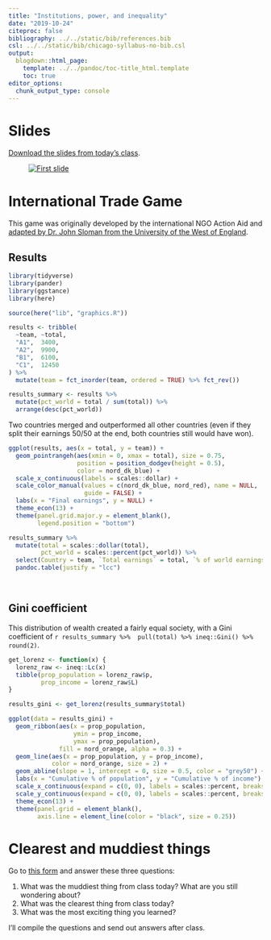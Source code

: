 ```yaml
---
title: "Institutions, power, and inequality"
date: "2019-10-24"
citeproc: false
bibliography: ../../static/bib/references.bib
csl: ../../static/bib/chicago-syllabus-no-bib.csl
output:
  blogdown::html_page:
    template: ../../pandoc/toc-title_html.template
    toc: true
editor_options: 
  chunk_output_type: console
---
```


# Slides

[Download the slides from today's class](/slides/PMAP-8141_2019-10-24.pdf).

<figure>
[![First slide](/images/slides/slides_2019-10-24.png)](/slides/PMAP-8141_2019-10-24.pdf)
</figure>



# International Trade Game

This game was originally developed by the international NGO Action Aid and [adapted by Dr. John Sloman from the University of the West of England](https://www.economicsnetwork.ac.uk/showcase/sloman_game).

## Results

```r
library(tidyverse)
library(pander)
library(ggstance)
library(here)

source(here("lib", "graphics.R"))

results <- tribble(
  ~team, ~total,
  "A1",  3400,
  "A2",  9900,
  "B1",  6100,
  "C1",  12450
) %>%
  mutate(team = fct_inorder(team, ordered = TRUE) %>% fct_rev())

results_summary <- results %>%
  mutate(pct_world = total / sum(total)) %>%
  arrange(desc(pct_world))
```

Two countries merged and outperformed all other countries (even if they split their earnings 50/50 at the end, both countries still would have won).

```r
ggplot(results, aes(x = total, y = team)) +
  geom_pointrangeh(aes(xmin = 0, xmax = total), size = 0.75,
                   position = position_dodgev(height = 0.5),
                   color = nord_dk_blue) +
  scale_x_continuous(labels = scales::dollar) +
  scale_color_manual(values = c(nord_dk_blue, nord_red), name = NULL,
                     guide = FALSE) +
  labs(x = "Final earnings", y = NULL) +
  theme_econ(13) +
  theme(panel.grid.major.y = element_blank(),
        legend.position = "bottom")
```

```r
results_summary %>%
  mutate(total = scales::dollar(total),
         pct_world = scales::percent(pct_world)) %>% 
  select(Country = team, `Total earnings` = total, `% of world earnings` = pct_world) %>% 
  pandoc.table(justify = "lcc")
```

\

## Gini coefficient

This distribution of wealth created a fairly equal society, with a Gini coefficient of `r results_summary %>%  pull(total) %>% ineq::Gini() %>% round(2)`.

```r
get_lorenz <- function(x) {
  lorenz_raw <- ineq::Lc(x)
  tibble(prop_population = lorenz_raw$p,
         prop_income = lorenz_raw$L)
}

results_gini <- get_lorenz(results_summary$total)

ggplot(data = results_gini) +
  geom_ribbon(aes(x = prop_population,
                  ymin = prop_income,
                  ymax = prop_population), 
              fill = nord_orange, alpha = 0.3) +
  geom_line(aes(x = prop_population, y = prop_income), 
            color = nord_orange, size = 2) +
  geom_abline(slope = 1, intercept = 0, size = 0.5, color = "grey50") +
  labs(x = "Cumulative % of population", y = "Cumulative % of income") +
  scale_x_continuous(expand = c(0, 0), labels = scales::percent, breaks = seq(0, 1, 0.2)) +
  scale_y_continuous(expand = c(0, 0), labels = scales::percent, breaks = seq(0, 1, 0.2)) +
  theme_econ(13) +
  theme(panel.grid = element_blank(),
        axis.line = element_line(color = "black", size = 0.25))
```


# Clearest and muddiest things

Go to [this form](https://forms.gle/rwiMXtySjxgnqRDD9) and answer these three questions:

1. What was the muddiest thing from class today? What are you still wondering about?
2. What was the clearest thing from class today? 
3. What was the most exciting thing you learned?

I'll compile the questions and send out answers after class.
